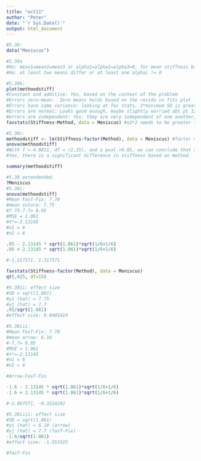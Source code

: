 ```yaml
---
title: "oct11"
author: "Peter"
date: "`r Sys.Date()`"
output: html_document
---
```


```r
#5.38:
data("Meniscus")

#5.38a
#Ho: mean1=mean2=mean3 or alpha1=alpha2=alpha3=0, for mean stiffness based on method
#Ha: at least two meani differ or at least one alphai != 0
```

```r
#5.38b:
plot(methoodstiff)
#Constant and additive: Yes, based on the context of the problem
#Errors zero-mean:  Zero means holds based on the resids vs fits plot
#Errors have same variance: looking at fav stats, 2*minimum SD is greater than the maximum, which means this condition is satisfied.
#Errors are normal: Looks good enough, maybe slightly worried abt pt 12.
#errors are independent: Yes, they are very independent of one another, meniscus.
favstats(Stiffness~Method, data = Meniscus) #x3*2 needs to be greater than x2

#5.38c:
methoodstiff <- lm(Stiffness~factor(Method), data = Meniscus) #factor method for more than one numeric
anova(methoodstiff)
#With f = 4.9811, df = (2,15), and a pval <0.05, we can conclude that at least one alphai is != 0. 
#Yes, there is a significant difference in stiffness based on method. 

summary(methoodstiff)
```

```r
#5.38 extendended. 
?Meniscus
#5.38i:
anova(methoodstiff)
#Mean FasT-Fix: 7.70
#mean suture: 7.75
#7.75-7.7= 0.05
#MSE = 1.061
#t*=-2.13145
#n1 = 6
#n2 = 6

.05 - 2.13145 * sqrt(1.061)*sqrt(1/6+1/6)
.05 + 2.13145 * sqrt(1.061)*sqrt(1/6+1/6)

#-1.217571, 1.317571

favstats(Stiffness~factor(Method), data = Meniscus)
qt(.025, df=15)
```

```r
#5.38ii: effect size
#SD = sqrt(1.061)
#yi (hat) = 7.75
#yj (hat) = 7.7
.05/sqrt(1.061)
#effect size: 0.0485414
```

```r
#5.38iii:
#Mean FasT-Fix: 7.70
#mean arrow: 6.10
#-7.7= 0.05
#MSE = 1.061
#t*=-2.13145
#n1 = 6
#n2 = 6

#Arrow-FasT-Fix

-1.6 - 2.13145 * sqrt(1.061)*sqrt(1/6+1/6)
-1.6 + 2.13145 * sqrt(1.061)*sqrt(1/6+1/6)

#-2.867571, -0.3324292
```

```r
#5.38iiii: effect size
#SD = sqrt(1.061)
#yi (hat) = 6.10 (arrow)
#yj (hat) = 7.7 (fasT-Fix)
-1.6/sqrt(1.061)
#effect size: -1.553325

#fasT-Fix
```















